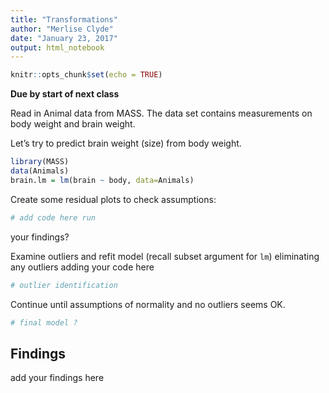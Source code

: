 ```yaml
---
title: "Transformations"
author: "Merlise Clyde"   
date: "January 23, 2017"
output: html_notebook
---
```


```r
knitr::opts_chunk$set(echo = TRUE)
```
**Due by start of next class**

Read in Animal data from MASS.  The data set contains measurements on body weight and brain weight.

Let's try to predict brain weight (size) from body weight.

```r
library(MASS)
data(Animals)
brain.lm = lm(brain ~ body, data=Animals)
```


Create some residual plots to check assumptions:

```r
# add code here run
```

your findings?

Examine outliers and refit model (recall subset argument for `lm`)  eliminating any outliers adding your code here

```r
# outlier identification
```


Continue until assumptions of normality and no outliers seems OK.

```r
# final model ?
```

## Findings

add your findings here
